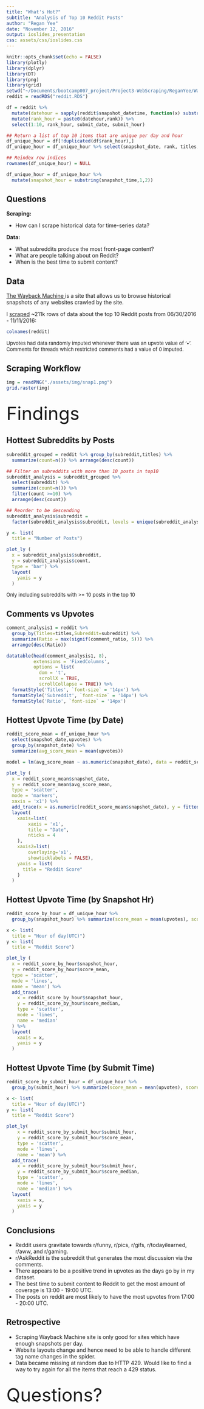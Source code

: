 ```yaml
---
title: "What's Hot?"
subtitle: "Analysis of Top 10 Reddit Posts"
author: "Regan Yee"
date: "November 12, 2016"
output: ioslides_presentation
css: assets/css/ioslides.css
---
```


```r
knitr::opts_chunk$set(echo = FALSE)
library(plotly)
library(dplyr)
library(DT)
library(png)
library(grid)
setwd("~/Documents/bootcamp007_project/Project3-WebScraping/ReganYee/Wayback")
reddit = readRDS("reddit.RDS")

df = reddit %>% 
  mutate(datehour = sapply(reddit$snapshot_datetime, function(x) substring(x,1,10))) %>% 
  mutate(rank_hour = paste0(datehour,rank)) %>% 
  select(1:10, rank_hour, submit_date, submit_hour)

## Return a list of top 10 items that are unique per day and hour
df_unique_hour = df[!duplicated(df$rank_hour),]
df_unique_hour = df_unique_hour %>% select(snapshot_date, rank, titles, subreddit, upvotes, comments, submitter, snapshot_time, url, submit_datetime, submit_date, submit_hour)

## Reindex row indices
rownames(df_unique_hour) = NULL

df_unique_hour = df_unique_hour %>%
  mutate(snapshot_hour = substring(snapshot_time,1,2))
```

## Questions
<b>Scraping:</b>

- How can I scrape historical data for time-series data?

<b>Data:</b>

- What subreddits produce the most front-page content?
- What are people talking about on Reddit?
- When is the best time to submit content?

## Data 
<a href="https://archive.org/web/"> The Wayback Machine </a> is a site that allows us to browse historical snapshots of any websites crawled by the site.

I <a href="https://raw.githubusercontent.com/nycdatasci/bootcamp007_project/master/Project3-WebScraping/ReganYee/Wayback/wayback.csv">scraped</a> ~211k rows of data about the top 10 Reddit posts from 06/30/2016 - 11/11/2016:

```r
colnames(reddit)
```

<div>
<font size="-1">Upvotes had data randomly imputed whenever there was an upvote value of '•'.</font>
<br/>
<font size="-1">Comments for threads which restricted comments had a value of 0 imputed.</font>
</div>

## Scraping Workflow
```r
img = readPNG("./assets/img/snap1.png")
grid.raster(img)
```

## {.flexbox .vcenter}
<div class="centered">
<font size="+5">Findings</font>
</div>

## Hottest Subreddits by Posts
```r
subreddit_grouped = reddit %>% group_by(subreddit,titles) %>%
  summarize(count=n()) %>% arrange(desc(count))

## Filter on subreddits with more than 10 posts in top10
subreddit_analysis = subreddit_grouped %>% 
  select(subreddit) %>% 
  summarize(count=n()) %>% 
  filter(count >=10) %>% 
  arrange(desc(count))

## Reorder to be descending
subreddit_analysis$subreddit = 
  factor(subreddit_analysis$subreddit, levels = unique(subreddit_analysis$subreddit)[order(subreddit_analysis$count, decreasing = TRUE)])

y <- list(
  title = "Number of Posts")

plot_ly (
  x = subreddit_analysis$subreddit,
  y = subreddit_analysis$count,
  type = 'bar') %>% 
  layout(
    yaxis = y
  )
```
<div>
<font size="-1">Only including subreddits with >= 10 posts in the top 10</font>
</div>

## Comments vs Upvotes
```r
comment_analysis1 = reddit %>% 
  group_by(Titles=titles,Subreddit=subreddit) %>% 
  summarize(Ratio = max(signif(comment_ratio, 5))) %>% 
  arrange(desc(Ratio))

datatable(head(comment_analysis1, 8),
          extensions = 'FixedColumns',
          options = list(
            dom = 't',
            scrollX = TRUE,
            scrollCollapse = TRUE)) %>% 
  formatStyle('Titles', `font-size` = '14px') %>% 
  formatStyle('Subreddit', `font-size` = '14px') %>% 
  formatStyle('Ratio', `font-size` = '14px')
```

## Hottest Upvote Time (by Date)
```r
reddit_score_mean = df_unique_hour %>% 
  select(snapshot_date,upvotes) %>% 
  group_by(snapshot_date) %>% 
  summarize(avg_score_mean = mean(upvotes))

model = lm(avg_score_mean ~ as.numeric(snapshot_date), data = reddit_score_mean)

plot_ly (
  x = reddit_score_mean$snapshot_date,
  y = reddit_score_mean$avg_score_mean,
  type = 'scatter',
  mode = 'markers',
  xaxis = 'x1') %>% 
  add_trace(x = as.numeric(reddit_score_mean$snapshot_date), y = fitted(model), mode='lines', xaxis = 'x2') %>%
  layout(
    xaxis=list(
        xaxis = 'x1',
        title = "Date",
        nticks = 4
    ),
    xaxis2=list(
        overlaying='x1',
        showticklabels = FALSE),
    yaxis = list(
      title = "Reddit Score"
    )
  )
```

## Hottest Upvote Time (by Snapshot Hr)
```r
reddit_score_by_hour = df_unique_hour %>% 
  group_by(snapshot_hour) %>% summarize(score_mean = mean(upvotes), score_median = median(upvotes))

x <- list(
  title = "Hour of day(UTC)")
y <- list(
  title = "Reddit Score")

plot_ly (
  x = reddit_score_by_hour$snapshot_hour,
  y = reddit_score_by_hour$score_mean,
  type = 'scatter',
  mode = 'lines',
  name = 'mean') %>% 
  add_trace(
    x = reddit_score_by_hour$snapshot_hour,
    y = reddit_score_by_hour$score_median,
    type = 'scatter',
    mode = 'lines',
    name = 'median'
  ) %>% 
  layout(
    xaxis = x,
    yaxis = y
  )
```

## Hottest Upvote Time (by Submit Time)
```r
reddit_score_by_submit_hour = df_unique_hour %>% 
  group_by(submit_hour) %>% summarize(score_mean = mean(upvotes), score_median = median(upvotes))

x <- list(
  title = "Hour of day(UTC)")
y <- list(
  title = "Reddit Score")

plot_ly(
    x = reddit_score_by_submit_hour$submit_hour,
    y = reddit_score_by_submit_hour$score_mean,
    type = 'scatter',
    mode = 'lines',
    name = 'mean') %>% 
  add_trace(
    x = reddit_score_by_submit_hour$submit_hour,
    y = reddit_score_by_submit_hour$score_median,
    type = 'scatter',
    mode = 'lines',
    name = 'median') %>% 
  layout(
    xaxis = x,
    yaxis = y
  )
```

## Conclusions
- Reddit users gravitate towards r/funny, r/pics, r/gifs, r/todayilearned, r/aww, and r/gaming.
- r/AskReddit is the subreddit that generates the most discussion via the comments.
- There appears to be a positive trend in upvotes as the days go by in my dataset.
- The best time to submit content to Reddit to get the most amount of coverage is 13:00 - 19:00 UTC.
- The posts on reddit are most likely to have the most upvotes from 17:00 - 20:00 UTC.

## Retrospective
- Scraping Wayback Machine site is only good for sites which have enough snapshots per day.
- Website layouts change and hence need to be able to handle different tag name changes in the spider.
- Data became missing at random due to HTTP 429. Would like to find a way to try again for all the items that reach a 429 status.

##
<div class="centered">
<font size="+5">Questions?</font>
</div>

